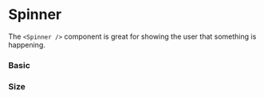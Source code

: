 
<Meta title="Components/Loaders/Spinner" component={Spinner} />

# Spinner

The `<Spinner />` component is great for showing the user that something is happening.

<ArgsTable of={Spinner} />

### Basic

<Canvas>
    <Story name="basic">
        <Spinner />
    </Story>
</Canvas>

### Size

<Canvas>
    <Story name="size">
        <Spinner size="large" />
    </Story>
</Canvas>

